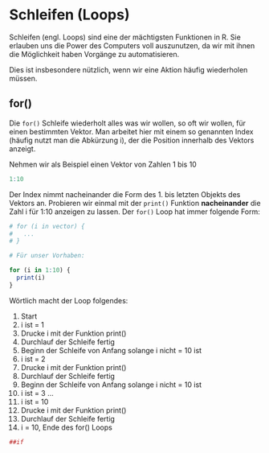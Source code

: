 # Schleifen (Loops)

Schleifen (engl. Loops) sind eine der mächtigsten Funktionen in R. Sie erlauben uns die Power des Computers voll auszunutzen, da wir mit ihnen die Möglichkeit haben Vorgänge zu automatisieren. 

Dies ist insbesondere nützlich, wenn wir eine Aktion häufig wiederholen müssen.

## for() 

Die `for()` Schleife wiederholt alles was wir wollen, so oft wir wollen, für einen bestimmten Vektor. Man arbeitet hier mit einem so genannten Index (häufig nutzt man die Abkürzung i), der die Position innerhalb des Vektors anzeigt.

Nehmen wir als Beispiel einen Vektor von Zahlen 1 bis 10

```r
1:10
```

Der Index nimmt nacheinander die Form des 1. bis letzten Objekts des Vektors an. Probieren wir einmal mit der `print()` Funktion **nacheinander** die Zahl i für 1:10 anzeigen zu lassen. Der `for()` Loop hat immer folgende Form:

```r
# for (i in vector) {
#   ...
# }

# Für unser Vorhaben:

for (i in 1:10) {
  print(i)
}
```

Wörtlich macht der Loop folgendes:

1. Start
2. i ist = 1
3. Drucke i mit der Funktion print()
4. Durchlauf der Schleife fertig
5. Beginn der Schleife von Anfang solange i nicht = 10 ist
6. i ist = 2
7. Drucke i mit der Funktion print()
8. Durchlauf der Schleife fertig
9. Beginn der Schleife von Anfang solange i nicht = 10 ist
10. i ist = 3
...
40. i ist = 10
41. Drucke i mit der Funktion print()
42. Durchlauf der Schleife fertig
43. i = 10, Ende des for() Loops

```r
##if
```

